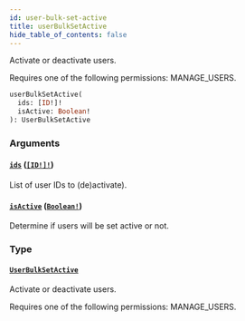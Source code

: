 ```yaml
---
id: user-bulk-set-active
title: userBulkSetActive
hide_table_of_contents: false
---
```


Activate or deactivate users.

Requires one of the following permissions: MANAGE_USERS.

```graphql
userBulkSetActive(
  ids: [ID!]!
  isActive: Boolean!
): UserBulkSetActive
```

### Arguments

#### [`ids`](#) ([`[ID!]!`](../../../developer/api-reference/scalars/id))

List of user IDs to (de)activate).

#### [`isActive`](#) ([`Boolean!`](../../../developer/api-reference/scalars/boolean))

Determine if users will be set active or not.

### Type

#### [`UserBulkSetActive`](../../../developer/api-reference/objects/user-bulk-set-active)

Activate or deactivate users.

Requires one of the following permissions: MANAGE_USERS.

